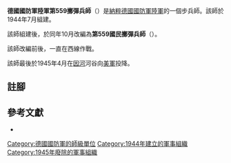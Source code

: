 {{infobox military unit
|unit_name = 德國國防軍陸軍第559擲彈兵師<br/>德國國防軍陸軍第559國民擲彈兵師
|image =
|image_size =
|dates = 1944年7月至1945年4月
|country = {{flag|Nazi Germany}}
|branch = [[納粹德國陸軍|陸軍]]
|type = [[步兵|步兵]]
|role =
|size = [[师_(军队)|師]]
|command_structure =
|garrison =
|garrison_label =
|nickname =
|motto =
|colors =
|colors_label =
|march =
|mascot =
|battles =
}}

'''德國國防軍陸軍第559擲彈兵師'''（{{lang-de|'''559. Grenadier-Division'''}}）是[[納粹德國|納粹德國]][[德國國防軍|國防軍]][[納粹德國陸軍|陸軍]]的一個步兵師。該師於1944年7月組建{{cfn|Mitcham|y=2007}}。

該師組建後，於同年10月改編為'''第559國民擲彈兵師'''（{{lang-de|'''559. Volksgrenadier-Division'''}}）。

該師改編前後，一直在西線作戰。

該師最後於1945年4月在[[因河|因河]]河谷向[[美軍|美軍]]投降。

== 註腳 ==
{{reflist}}

== 參考文獻 ==
* {{Cite book|last=Mitcham|first=Samuel W.|title=German Order of Battle. Volume Two: 291st-999th Infantry Divisions, Named Infantry Divisions, and Special Divisions in WWII|publisher=Stackpole Books|year=2007|isbn=9780811734165|location=|pages=25–26|author-link=Samuel W. Mitcham|ref={{sfnRef|Mitcham|y=2007}}}}

{{mil-stub}}
{{德國國防軍陸軍的步兵師}}
[[Category:德國國防軍的師級單位|Category:德國國防軍的師級單位]]
[[Category:1944年建立的軍事組織|Category:1944年建立的軍事組織]]
[[Category:1945年廢除的軍事組織|Category:1945年廢除的軍事組織]]